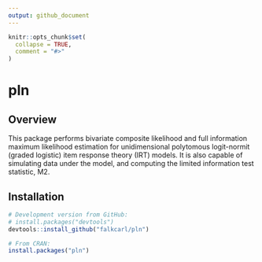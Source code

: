 ```yaml
---
output: github_document
---
```


<!-- README.md is generated from README.Rmd. Please edit that file -->

```r
knitr::opts_chunk$set(
  collapse = TRUE,
  comment = "#>"
)
```

# pln

## Overview

This package performs bivariate composite likelihood and full information maximum likelihood estimation for unidimensional polytomous logit-normit (graded logistic) item response theory (IRT) models. It is also capable of simulating data under the model, and computing the limited information test statistic, M2.

## Installation

```r
# Development version from GitHub:
# install.packages("devtools")
devtools::install_github("falkcarl/pln")

# From CRAN:
install.packages("pln")
```

